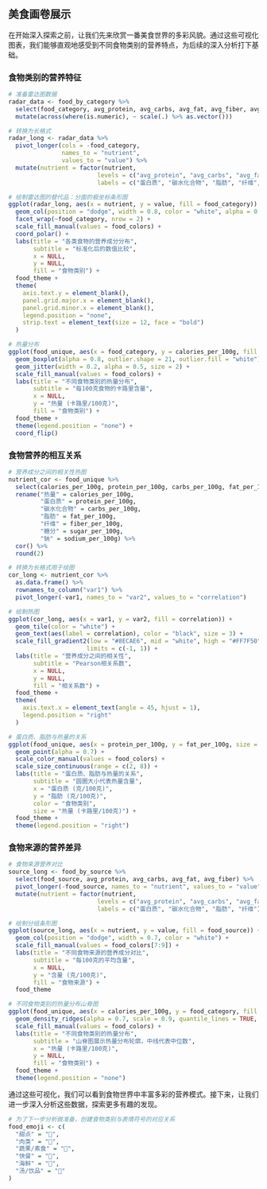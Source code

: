 ## 美食画卷展示 {.section-title}

在开始深入探索之前，让我们先来欣赏一番美食世界的多彩风貌。通过这些可视化图表，我们能够直观地感受到不同食物类别的营养特点，为后续的深入分析打下基础。

### 食物类别的营养特征

```r
# 准备雷达图数据
radar_data <- food_by_category %>%
  select(food_category, avg_protein, avg_carbs, avg_fat, avg_fiber, avg_sugar) %>%
  mutate(across(where(is.numeric), ~ scale(.) %>% as.vector()))

# 转换为长格式
radar_long <- radar_data %>%
  pivot_longer(cols = -food_category, 
               names_to = "nutrient", 
               values_to = "value") %>%
  mutate(nutrient = factor(nutrient, 
                         levels = c("avg_protein", "avg_carbs", "avg_fat", "avg_fiber", "avg_sugar"),
                         labels = c("蛋白质", "碳水化合物", "脂肪", "纤维", "糖分")))

# 绘制雷达图的替代品：分面的极坐标条形图
ggplot(radar_long, aes(x = nutrient, y = value, fill = food_category)) +
  geom_col(position = "dodge", width = 0.8, color = "white", alpha = 0.8) +
  facet_wrap(~food_category, nrow = 2) +
  scale_fill_manual(values = food_colors) +
  coord_polar() +
  labs(title = "各类食物的营养成分分布",
       subtitle = "标准化后的数值比较",
       x = NULL,
       y = NULL,
       fill = "食物类别") +
  food_theme +
  theme(
    axis.text.y = element_blank(),
    panel.grid.major.x = element_blank(),
    panel.grid.minor.x = element_blank(),
    legend.position = "none",
    strip.text = element_text(size = 12, face = "bold")
  )
```

```r
# 热量分布
ggplot(food_unique, aes(x = food_category, y = calories_per_100g, fill = food_category)) +
  geom_boxplot(alpha = 0.8, outlier.shape = 21, outlier.fill = "white") +
  geom_jitter(width = 0.2, alpha = 0.5, size = 2) +
  scale_fill_manual(values = food_colors) +
  labs(title = "不同食物类别的热量分布",
       subtitle = "每100克食物的卡路里含量",
       x = NULL,
       y = "热量 (卡路里/100克)",
       fill = "食物类别") +
  food_theme +
  theme(legend.position = "none") +
  coord_flip()
```

### 食物营养的相互关系

```r
# 营养成分之间的相关性热图
nutrient_cor <- food_unique %>%
  select(calories_per_100g, protein_per_100g, carbs_per_100g, fat_per_100g, fiber_per_100g, sugar_per_100g, sodium_per_100g) %>%
  rename("热量" = calories_per_100g,
         "蛋白质" = protein_per_100g,
         "碳水化合物" = carbs_per_100g,
         "脂肪" = fat_per_100g,
         "纤维" = fiber_per_100g,
         "糖分" = sugar_per_100g,
         "钠" = sodium_per_100g) %>%
  cor() %>%
  round(2)

# 转换为长格式用于绘图
cor_long <- nutrient_cor %>%
  as.data.frame() %>%
  rownames_to_column("var1") %>%
  pivot_longer(-var1, names_to = "var2", values_to = "correlation")

# 绘制热图
ggplot(cor_long, aes(x = var1, y = var2, fill = correlation)) +
  geom_tile(color = "white") +
  geom_text(aes(label = correlation), color = "black", size = 3) +
  scale_fill_gradient2(low = "#8ECAE6", mid = "white", high = "#FF7F50", midpoint = 0,
                      limits = c(-1, 1)) +
  labs(title = "营养成分之间的相关性",
       subtitle = "Pearson相关系数",
       x = NULL,
       y = NULL,
       fill = "相关系数") +
  food_theme +
  theme(
    axis.text.x = element_text(angle = 45, hjust = 1),
    legend.position = "right"
  )
```

```r
# 蛋白质、脂肪与热量的关系
ggplot(food_unique, aes(x = protein_per_100g, y = fat_per_100g, size = calories_per_100g, color = food_category)) +
  geom_point(alpha = 0.7) +
  scale_color_manual(values = food_colors) +
  scale_size_continuous(range = c(2, 8)) +
  labs(title = "蛋白质、脂肪与热量的关系",
       subtitle = "圆圈大小代表热量含量",
       x = "蛋白质 (克/100克)",
       y = "脂肪 (克/100克)",
       color = "食物类别",
       size = "热量 (卡路里/100克)") +
  food_theme +
  theme(legend.position = "right")
```

### 食物来源的营养差异

```r
# 食物来源营养对比
source_long <- food_by_source %>%
  select(food_source, avg_protein, avg_carbs, avg_fat, avg_fiber) %>%
  pivot_longer(-food_source, names_to = "nutrient", values_to = "value") %>%
  mutate(nutrient = factor(nutrient, 
                         levels = c("avg_protein", "avg_carbs", "avg_fat", "avg_fiber"),
                         labels = c("蛋白质", "碳水化合物", "脂肪", "纤维")))

# 绘制分组条形图
ggplot(source_long, aes(x = nutrient, y = value, fill = food_source)) +
  geom_col(position = "dodge", width = 0.7, color = "white") +
  scale_fill_manual(values = food_colors[7:9]) +
  labs(title = "不同食物来源的营养成分对比",
       subtitle = "每100克的平均含量",
       x = NULL,
       y = "含量 (克/100克)",
       fill = "食物来源") +
  food_theme
```

```r
# 不同食物类别的热量分布山脊图
ggplot(food_unique, aes(x = calories_per_100g, y = food_category, fill = food_category)) +
  geom_density_ridges(alpha = 0.7, scale = 0.9, quantile_lines = TRUE, quantiles = 2) +
  scale_fill_manual(values = food_colors) +
  labs(title = "不同食物类别的热量分布",
       subtitle = "山脊图展示热量分布轮廓，中线代表中位数",
       x = "热量 (卡路里/100克)",
       y = NULL,
       fill = "食物类别") +
  food_theme +
  theme(legend.position = "none")
```

通过这些可视化，我们可以看到食物世界中丰富多彩的营养模式。接下来，让我们进一步深入分析这些数据，探索更多有趣的发现。

```r
# 为了下一步分析做准备，创建食物类别与表情符号的对应关系
food_emoji <- c(
  "甜点" = "🍰",
  "肉类" = "🥩",
  "蔬果/素食" = "🥗",
  "快餐" = "🍔",
  "海鲜" = "🦐",
  "汤/饮品" = "🍲"
)
``` 